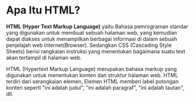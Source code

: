 # Apa Itu HTML?
**HTML (Hyper Text Markup Language)**
yaitu Bahasa pemrograman standar yang digunakan untuk membuat sebuah halaman web, yang kemudian dapat diakses untuk menampilkan berbagai informasi di dalam sebuah penjelajah web Internet(Browser). Sedangkan CSS (Cascading Style Sheets) berisi rangkaian instruksi yang menentukan bagaimana suatu text akan tertampil di halaman web.


HTML (Hypertext Markup Language) merupakan bahasa markup yang digunakan untuk menentukan konten dan struktur halaman web.
HTML terdiri dari serangkaian elemen, 
Elemen HTML memberi label potongan konten seperti "ini adalah judul", "ini adalah paragraf", "ini adalah tautan", dll.

